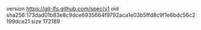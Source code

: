 version https://git-lfs.github.com/spec/v1
oid sha256:173dad01b83e8c9dce6935664f9792aca1e03b5ffd8c9f1e6bdc56c2199dce21
size 172189
